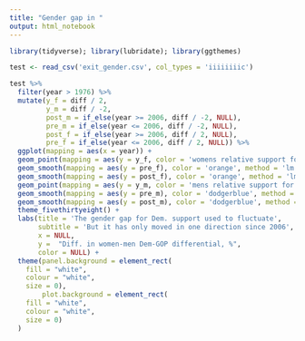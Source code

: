 ```yaml
---
title: "Gender gap in "
output: html_notebook
---
```




```r
library(tidyverse); library(lubridate); library(ggthemes)
```

```r
test <- read_csv('exit_gender.csv', col_types = 'iiiiiiiic')

test %>%
  filter(year > 1976) %>%
  mutate(y_f = diff / 2,
         y_m = diff / -2,
         post_m = if_else(year >= 2006, diff / -2, NULL),
         pre_m = if_else(year <= 2006, diff / -2, NULL),
         post_f = if_else(year >= 2006, diff / 2, NULL),
         pre_f = if_else(year <= 2006, diff / 2, NULL)) %>%
  ggplot(mapping = aes(x = year)) +
  geom_point(mapping = aes(y = y_f, color = 'womens relative support for Dems over GOP'), size = 3) + 
  geom_smooth(mapping = aes(y = pre_f), color = 'orange', method = 'lm', fill = 'orange', alpha = 0.3, na.rm = T) +
  geom_smooth(mapping = aes(y = post_f), color = 'orange', method = 'lm', fill = 'orange', alpha = 0.3, na.rm = T) +
  geom_point(mapping = aes(y = y_m, color = 'mens relative support for Dems over GOP'), size = 3) +
  geom_smooth(mapping = aes(y = pre_m), color = 'dodgerblue', method = 'lm', fill = 'dodgerblue', alpha = 0.3, na.rm = T) +
  geom_smooth(mapping = aes(y = post_m), color = 'dodgerblue', method = 'lm', fill = 'dodgerblue', alpha = 0.3, na.rm = T) +
  theme_fivethirtyeight() +
  labs(title = 'The gender gap for Dem. support used to fluctuate',
       subtitle = 'But it has only moved in one direction since 2006',
       x = NULL,
       y =  "Diff. in women-men Dem-GOP differential, %",
       color = NULL) +
  theme(panel.background = element_rect(
    fill = "white",
    colour = "white",
    size = 0),
        plot.background = element_rect(
    fill = "white",
    colour = "white",
    size = 0)
  )
```


